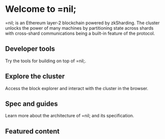 
# Welcome to =nil;

=nil; is an Ethereum layer-2 blockchain powered by zkSharding. The cluster unlocks the power of many machines by partitioning state across shards with cross-shard communications being a built-in feature of the protocol.


<CardSection>
    <Card id='learnmore' title='Fundamentals' description='Master the fundamentals of =nil;' to='https://docs.nil.foundation/nil/fundamentals'/>
    <Card id='nil101' title='=nil; 101' description='Deploy and call a smart contract' to='https://docs.nil.foundation/nil/nil-101'/>
    <Card id='gettingstarted' title='Getting started' description='Learn about what makes =nil; unique' to='https://docs.nil.foundation/nil/key-principles/account-abstraction'/>
</CardSection>

## Developer tools

Try the tools for building on top of =nil;.

<CardSection>
    <Card id='solidity' title='Smart contracts' description='' to='https://docs.nil.foundation/nil/smart-contracts/getting-started'/>
    <Card id='niljs' title='Nil.js' description='' to='https://docs.nil.foundation/nil/niljs/getting-started'/>
    <Card id='nilcli' title='=nil; CLI' description='' to='https://docs.nil.foundation/nil/nilcli/getting-started'/>
    <Card id='hardhat' title='Hardhat' description='' to='https://docs.nil.foundation/nil/hardhat/getting-started'/>
</CardSection>

## Explore the cluster

Access the block explorer and interact with the cluster in the browser.

<CardSection>
    <Card id='blockexplorer' title='Block explorer ↪' description='' to='https://explore.nil.foundation/'/>
    <Card id='playground' title='Playground ↪' description='' to='https://explore.nil.foundation/playground'/>
</CardSection>

## Spec and guides

Learn more about the architecture of =nil; and its specification. 

<CardSection>
    <Card id='coreconcepts' title='Core concepts' description='Accounts, transactions, execution' to='https://docs.nil.foundation/nil/core-concepts/accounts'/>
    <Card id='clusterspec' title='Cluster spec' description='Proofs, consensus, DA and finality' to='https://docs.nil.foundation/nil/architecture/principles'/>
    <Card id='guides' title='Guides' description='Contract debugging, dApp migration' to='https://docs.nil.foundation/nil/guides/cometa-and-debugging'/>
</CardSection>

## Featured content

<CardSection>
    <Card id='newrelease' date='03 February 2025' title='New release' description='' to='https://docs.nil.foundation/nil/migration-guides/february-0302-2025-release' tagLabel='Migration guides'/>
    <Card id='featuredlifecycle' date='14 December 2024' title='Transaction lifecycle' description='' to='https://docs.nil.foundation/nil/core-concepts/transaction-lifecycle' tagLabel='Core concepts'/>
    <Card id='featured patterns' date='11 November 2024' title='Design patterns' description='' to='https://docs.nil.foundation/nil/guides/design-patterns' tagLabel='Guides'/>
</CardSection>